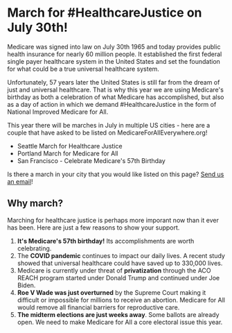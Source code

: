
<Layout pageTitle="2022 Marches" activeHeaderLink="March" sidebarLinks={MarchSidebarLinks}>

# March for #HealthcareJustice on July 30th!

Medicare was signed into law on July 30th 1965 and today provides public health insurance for nearly 60 million people. It established the first federal single payer healthcare system in the United States and set the foundation for what could be a true universal healthcare system.

Unfortunately, 57 years later the United States is still far from the dream of just and universal healthcare. That is why this year we are using Medicare's birthday as both a celebration of what Medicare has accomplished, but also as a day of action in which we demand #HealthcareJustice in the form of National Improved Medicare for All.

This year there will be marches in July in multiple US cities - here are a couple that have asked to be listed on MedicareForAllEverywhere.org!

* <Link to='/march/seattle'>Seattle March for Healthcare Justice</Link>
* <Link to='/march/portland'>Portland March for Medicare for All</Link>
* <Link to='/march/san-francisco'>San Francisco - Celebrate Medicare's 57th Birthday</Link>

Is there a march in your city that you would like listed on this page? <a href="mailto:massmovement.healthcare@gmail.com">Send us an email</a>!

## Why march?

Marching for healthcare justice is perhaps more imporant now than it ever has been. Here are just a few reasons to show your support.

1. **It's Medicare's 57th birthday!** Its accomplishments are worth celebrating.
2. The **COVID pandemic** continues to impact our daily lives. A recent study showed that universal healthcare could have saved up to 330,000 lives.
3. Medicare is currently under threat of **privatization** through the ACO REACH program started under Donald Trump and continued under Joe Biden.
4. **Roe V Wade was just overturned** by the Supreme Court making it difficult or impossible for millions to receive an abortion. Medicare for All would remove all financial barriers for reproductive care.
5. **The midterm elections are just weeks away**. Some ballots are already open. We need to make Medicare for All a core electoral issue this year.

</Layout>
